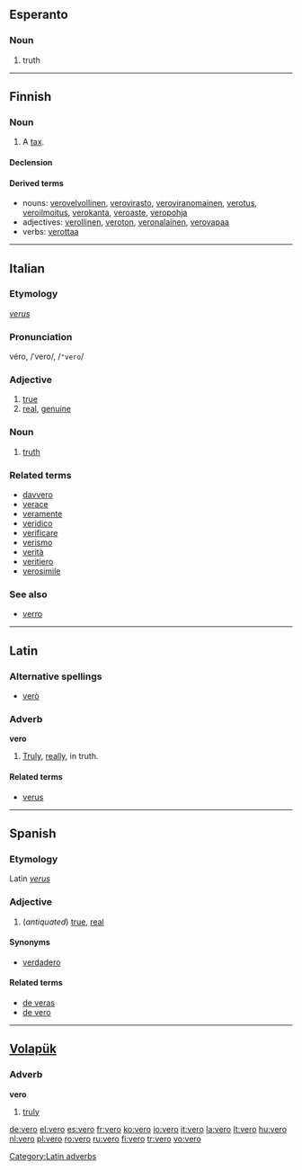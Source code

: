 ==Esperanto==

===Noun===
{{eo-noun}}

# truth

----

==Finnish==

===Noun===
{{infl|fi|noun}}

# A [[tax]].

====Declension====
{{fi-decl-valo|ver}}

====Derived terms====
* nouns: [[verovelvollinen]], [[verovirasto]], [[veroviranomainen]], [[verotus]], [[veroilmoitus]], [[verokanta]], [[veroaste]], [[veropohja]]
* adjectives: [[verollinen]], [[veroton]], [[veronalainen]], [[verovapaa]]
* verbs: [[verottaa]]

----

==Italian==

===Etymology===
{{etyl|la|it}} ''[[verus]]''

===Pronunciation===
véro, /ˈvero/, /<tt>"vero</tt>/

===Adjective===
{{it-adj|ver}}

# [[true]]
# [[real]], [[genuine]]

===Noun===
{{it-noun|ver|m|o|i}}

# [[truth]]

===Related terms===
* [[davvero]]
* [[verace]]
* [[veramente]]
* [[veridico]]
* [[verificare]]
* [[verismo]]
* [[verità]]
* [[veritiero]]
* [[verosimile]]

===See also===
* [[verro]]

----

==Latin==

===Alternative spellings===
* [[verò]]

===Adverb===
'''vero'''

# [[truly|Truly]], [[really]], in truth.

====Related terms====
* [[verus]]

[[Category:Latin adverbs]]

----

==Spanish==

===Etymology===
Latin ''[[verus]]''

===Adjective===
{{es-adj|feminine=vera}}

# (''antiquated'') [[true]], [[real]]

====Synonyms====
* [[verdadero]]

====Related terms====
* [[de veras]]
* [[de vero]]

----

==[[Volapük]]==

===Adverb===
'''vero'''

# [[truly]]

[[de:vero]]
[[el:vero]]
[[es:vero]]
[[fr:vero]]
[[ko:vero]]
[[io:vero]]
[[it:vero]]
[[la:vero]]
[[lt:vero]]
[[hu:vero]]
[[nl:vero]]
[[pl:vero]]
[[ro:vero]]
[[ru:vero]]
[[fi:vero]]
[[tr:vero]]
[[vo:vero]]